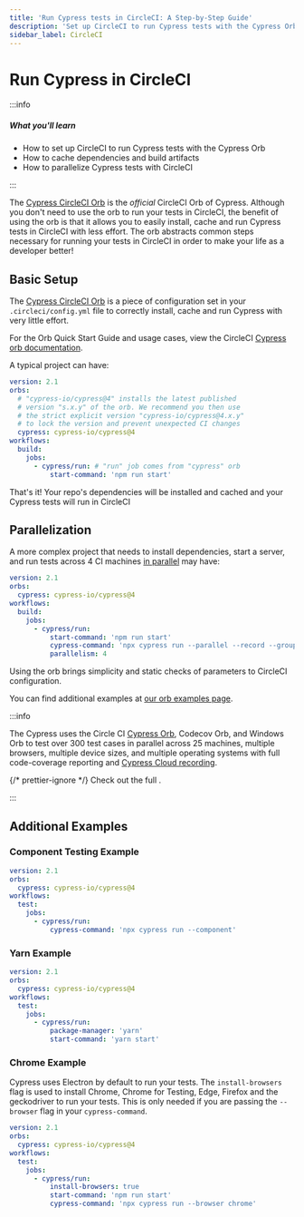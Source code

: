 ```yaml
---
title: 'Run Cypress tests in CircleCI: A Step-by-Step Guide'
description: 'Set up CircleCI to run Cypress tests with the Cypress Orb, cache dependencies and build artifacts, and parallelize Cypress tests.'
sidebar_label: CircleCI
---
```


<ProductHeading product="app" />

# Run Cypress in CircleCI

:::info

##### <Icon name="question-circle" color="#4BBFD2" /> What you'll learn

- How to set up CircleCI to run Cypress tests with the Cypress Orb
- How to cache dependencies and build artifacts
- How to parallelize Cypress tests with CircleCI

:::

The
[Cypress CircleCI Orb](https://circleci.com/developer/orbs/orb/cypress-io/cypress)
is the _official_ CircleCI Orb of Cypress. Although you don't need to use the
orb to run your tests in CircleCI, the benefit of using the orb is that it
allows you to easily install, cache and run Cypress tests in CircleCI with less
effort. The orb abstracts common steps necessary for running your tests in
CircleCI in order to make your life as a developer better!

## Basic Setup

The [Cypress CircleCI Orb](https://github.com/cypress-io/circleci-orb) is a
piece of configuration set in your `.circleci/config.yml` file to correctly
install, cache and run Cypress with very little effort.

For the Orb Quick Start Guide and usage cases, view the CircleCI
[Cypress orb documentation](https://circleci.com/developer/orbs/orb/cypress-io/cypress).

A typical project can have:

```yaml title=".circleci/config.yml"
version: 2.1
orbs:
  # "cypress-io/cypress@4" installs the latest published
  # version "s.x.y" of the orb. We recommend you then use
  # the strict explicit version "cypress-io/cypress@4.x.y"
  # to lock the version and prevent unexpected CI changes
  cypress: cypress-io/cypress@4
workflows:
  build:
    jobs:
      - cypress/run: # "run" job comes from "cypress" orb
          start-command: 'npm run start'
```

That's it! Your repo's dependencies will be installed and cached and your
Cypress tests will run in CircleCI

## Parallelization

A more complex project that needs to install dependencies, start a server, and
run tests across 4 CI machines
[in parallel](/cloud/features/smart-orchestration/parallelization) may have:

```yaml title=".circleci/config.yml"
version: 2.1
orbs:
  cypress: cypress-io/cypress@4
workflows:
  build:
    jobs:
      - cypress/run:
          start-command: 'npm run start'
          cypress-command: 'npx cypress run --parallel --record --group all tests'
          parallelism: 4
```

Using the orb brings simplicity and static checks of parameters to CircleCI
configuration.

You can find additional examples at
[our orb examples page](https://github.com/cypress-io/circleci-orb/blob/master/src/examples).

:::info

The Cypress <Icon name="github" inline="true" contentType="rwa" /> uses the
Circle CI [Cypress Orb](https://github.com/cypress-io/circleci-orb), Codecov
Orb, and Windows Orb to test over 300 test cases in parallel across 25 machines,
multiple browsers, multiple device sizes, and multiple operating systems with
full code-coverage reporting and
[Cypress Cloud recording](https://cloud.cypress.io/projects/7s5okt).

{/* prettier-ignore */}
Check out the full <Icon name="github" inline="true" callout="RWA Circle CI configuration" url="https://github.com/cypress-io/cypress-realworld-app/blob/develop/.circleci/config.yml" />.

:::

## Additional Examples

### Component Testing Example

```yaml title=".circleci/config.yml"
version: 2.1
orbs:
  cypress: cypress-io/cypress@4
workflows:
  test:
    jobs:
      - cypress/run:
          cypress-command: 'npx cypress run --component'
```

### Yarn Example

```yaml title=".circleci/config.yml"
version: 2.1
orbs:
  cypress: cypress-io/cypress@4
workflows:
  test:
    jobs:
      - cypress/run:
          package-manager: 'yarn'
          start-command: 'yarn start'
```

### Chrome Example

Cypress uses Electron by default to run your tests. The `install-browsers` flag
is used to install Chrome, Chrome for Testing, Edge, Firefox and the geckodriver to run your tests.
This is only needed if you are passing the `--browser` flag in your `cypress-command`.

```yaml title=".circleci/config.yml"
version: 2.1
orbs:
  cypress: cypress-io/cypress@4
workflows:
  test:
    jobs:
      - cypress/run:
          install-browsers: true
          start-command: 'npm run start'
          cypress-command: 'npx cypress run --browser chrome'
```
